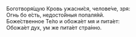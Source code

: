 Боготворя́щую Кровь ужасни́ся, челове́че, зря:  
Огнь бо е́сть, недосто́йныя попаля́яй.  
Боже́ственное Те́ло и обожа́ет мя и пита́ет:  
Обожа́ет дух, ум же пита́ет стра́нно.
